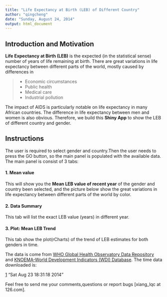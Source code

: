 ```yaml
---
title: "Life Expectancy at Birth (LEB) of Different Country"
author: "qingcheng"
date: "Sunday, August 24, 2014"
output: html_document
---
```


## Introduction and Motivation
**Life Expectancy at Birth (LEB)** is the expected (in the statistical sense) number of years of life remaining at birth. There are great variations in life expectancy between different parts of the world, mostly caused by differences in 

> * Economic circumstances
> * Public health
> * Medical care 
> * Industrial pollution

The impact of AIDS is particularly notable on life expectancy in many African countries. The difference in life expectancy between men and women is also obvious. Therefore, we build this **Shiny App** to show the LEB of different country and gender.


## Instructions
The user is required to select gender and country.Then the user needs to press the GO button, so the main panel is populated with the available data. The main panel is consist of 3 tabs:

#### 1. Mean value
This will show you the **Mean LEB value of recent year** of the gender and country been selected, and the picture below show the great variations in life expectancy between different parts of the world by color.


#### 2. Data Summary
This tab will list the exact LEB value (years) in different year.


#### 3. Plot: Mean LEB Trend
This tab show the plot(rCharts) of the trend of LEB estimates for both genders in time.

The data is come from [WHO Global Health Observatory Data Repository][1] and [KNOEMA-World Development Indicators (WDI) Database][2]. The time data downloaded is:

[1] "Sat Aug 23 18:31:18 2014"

Feel free to send me your comments,questions or report bugs [xiang_lqc at 126.com].

[1]:http://apps.who.int/gho/data/view.main.680?lang=en
[2]:http://cn.knoema.com/WBWDIGDF2014Jul/world-development-indicators-wdi-july-2014